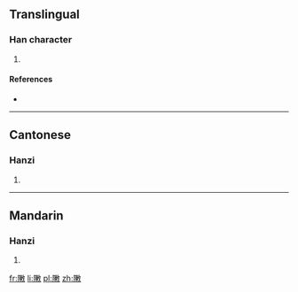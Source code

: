 ==Translingual==

===Han character===
{{Han char|rn=66|rad=攴|as=11|sn=15|four=7824<sub>0</sub>|canj=弓中木田大 (NLDWK)}}

# {{defn|Han|sort=攴11}}

====References====
* {{Han ref|kx=0474.510|dkj=13357|dj=0829.010|hdz=21472.100|uh=6576|ud=25974|bh=E5BD|bd=58813}}

----

==Cantonese==

===Hanzi===
{{yue-hanzi|jyut=zan6}}

# {{defn|Cantonese|sort=攴11}}

----

==Mandarin==

===Hanzi===
{{cmn-hanzi|pin=[[zhèn]] ([[zhen4]])|wg=chen<sup>4</sup>}}

# {{defn|Mandarin|sort=攴11}}

[[fr:敶]]
[[li:敶]]
[[pl:敶]]
[[zh:敶]]